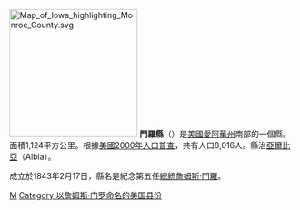 {{Otheruses|門羅縣|subject=美國愛阿華州的一個縣|other=同名的縣}}
[[File:Map_of_Iowa_highlighting_Monroe_County.svg|225px]]
'''門羅縣'''（{{lang-en|Monroe County}}）是[[美國|美國]][[愛阿華州|愛阿華州]]南部的一個縣。面積1,124平方公里。根據[[美國2000年人口普查|美國2000年人口普查]]，共有人口8,016人。縣治[[阿尔比亚|亞爾比亞]]（Albia）。

成立於1843年2月17日，縣名是紀念第五任[[美國總統|總統]][[詹姆斯·門羅|詹姆斯·門羅]]。
{{Authority control}}
{{iowa-stub}}

[[Category:艾奧瓦州行政區劃|M]]
[[Category:以詹姆斯·门罗命名的美国县份|Category:以詹姆斯·门罗命名的美国县份]]